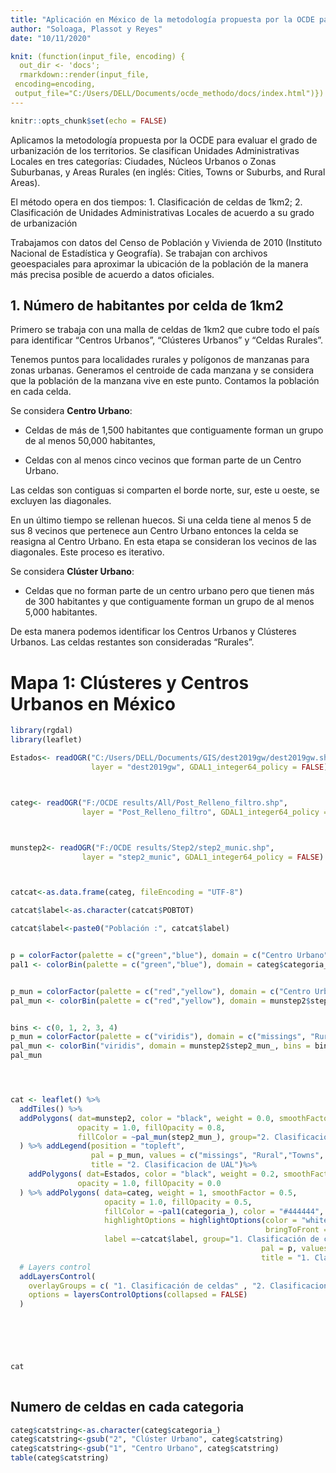 ```yaml
---
title: "Aplicación en México de la metodología propuesta por la OCDE para evaluar el grado de urbanización de los territorios"
author: "Soloaga, Plassot y Reyes"
date: "10/11/2020"

knit: (function(input_file, encoding) {
  out_dir <- 'docs';
  rmarkdown::render(input_file,
 encoding=encoding, 
 output_file="C:/Users/DELL/Documents/ocde_methodo/docs/index.html")})
---
```

 
   
```r
knitr::opts_chunk$set(echo = FALSE) 
```

Aplicamos la metodología propuesta por la OCDE para evaluar el grado de urbanización de los territorios. Se clasifican Unidades Administrativas Locales en tres categorías: Ciudades, Núcleos Urbanos o  Zonas Suburbanas, y Areas Rurales (en inglés: Cities, Towns or Suburbs, and Rural Areas).

El método opera en dos tiempos: 1. Clasificación de celdas de 1km2; 2. Clasificación de Unidades Administrativas Locales de acuerdo a su grado de urbanización

Trabajamos con datos del Censo de Población y Vivienda de 2010 (Instituto Nacional de Estadística y Geografía). Se trabajan con archivos geoespaciales para aproximar la ubicación de la población de la manera más precisa posible de acuerdo a datos oficiales. 

## 1. Número de habitantes por celda de 1km2

Primero se trabaja con una malla de celdas de 1km2 que cubre todo el país para identificar “Centros Urbanos”, “Clústeres Urbanos” y “Celdas Rurales”. 

Tenemos puntos para localidades rurales y polígonos de manzanas para zonas urbanas. Generamos el centroide de cada manzana y se considera que la población de la manzana vive en este punto. Contamos la población en cada celda.

Se considera **Centro Urbano**:

- Celdas de más de 1,500 habitantes que contiguamente forman un grupo de al menos 50,000 habitantes,

- Celdas con al menos cinco vecinos que forman parte de un Centro Urbano.

Las celdas son contiguas si comparten el borde norte, sur, este u oeste, se excluyen las diagonales.

En un último tiempo se rellenan huecos. Si una celda tiene al menos 5 de sus 8 vecinos que pertenece aun Centro Urbano entonces la celda se reasigna al Centro Urbano. En esta etapa se consideran los vecinos de las diagonales. Este proceso es iterativo.

Se considera **Clúster Urbano**: 

-  Celdas que no forman parte de un centro urbano pero que tienen más de 300 habitantes y que contiguamente forman un grupo de al menos 5,000 habitantes. 

De esta manera podemos identificar los Centros Urbanos y Clústeres Urbanos. Las celdas restantes son consideradas “Rurales”.


# Mapa 1: Clústeres y Centros Urbanos en México 
 
```r

library(rgdal)
library(leaflet)

Estados<- readOGR("C:/Users/DELL/Documents/GIS/dest2019gw/dest2019gw.shp",
                  layer = "dest2019gw", GDAL1_integer64_policy = FALSE)



categ<- readOGR("F:/OCDE results/All/Post_Relleno_filtro.shp",
                layer = "Post_Relleno_filtro", GDAL1_integer64_policy = FALSE)



munstep2<- readOGR("F:/OCDE results/Step2/step2_munic.shp",
                layer = "step2_munic", GDAL1_integer64_policy = FALSE)



catcat<-as.data.frame(categ, fileEncoding = "UTF-8")

catcat$label<-as.character(catcat$POBTOT)

catcat$label<-paste0("Población :", catcat$label)


p = colorFactor(palette = c("green","blue"), domain = c("Centro Urbano","Clúster Urbano"),ordered = T)
pal1 <- colorBin(palette = c("green","blue"), domain = categ$categoria_, bins = 3)


p_mun = colorFactor(palette = c("red","yellow"), domain = c("Centro Urbano","Clúster Urbano"),ordered = T)
pal_mun <- colorBin(palette = c("red","yellow"), domain = munstep2$step2_mun_, bins = 3)


bins <- c(0, 1, 2, 3, 4)
p_mun = colorFactor(palette = c("viridis"), domain = c("missings", "Rural","Towns", "Cities"),ordered = T)
pal_mun <- colorBin("viridis", domain = munstep2$step2_mun_, bins = bins, reverse = FALSE)
pal_mun




cat <- leaflet() %>%
  addTiles() %>%
  addPolygons( dat=munstep2, color = "black", weight = 0.0, smoothFactor = 0.5,
               opacity = 1.0, fillOpacity = 0.8,
               fillColor = ~pal_mun(step2_mun_), group="2. Clasificacion de UAL"
  ) %>% addLegend(position = "topleft",
                  pal = p_mun, values = c("missings", "Rural","Towns", "Cities"),
                  title = "2. Clasificacion de UAL")%>%
    addPolygons( dat=Estados, color = "black", weight = 0.2, smoothFactor = 0.5,
               opacity = 1.0, fillOpacity = 0.0
  ) %>% addPolygons( data=categ, weight = 1, smoothFactor = 0.5,
                     opacity = 1.0, fillOpacity = 0.5,
                     fillColor = ~pal1(categoria_), color = "#444444",
                     highlightOptions = highlightOptions(color = "white", weight = 2,
                                                         bringToFront = TRUE), 
                     label =~catcat$label, group="1. Clasificación de celdas")%>% addLegend(position = "topright",
                                                        pal = p, values = c("Centro Urbano","Clúster Urbano"),
                                                        title = "1. Clasificación de celdas")%>%
  # Layers control
  addLayersControl(
    overlayGroups = c( "1. Clasificación de celdas" , "2. Clasificacion de UAL" ),
    options = layersControlOptions(collapsed = FALSE)
  )




 

```



```r

cat 
  
```

## Numero de celdas en cada categoria 
```r

categ$catstring<-as.character(categ$categoria_)
categ$catstring<-gsub("2", "Clúster Urbano", categ$catstring)
categ$catstring<-gsub("1", "Centro Urbano", categ$catstring)
table(categ$catstring)

```

